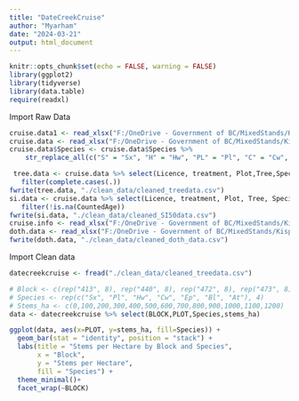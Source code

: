 ```yaml
---
title: "DateCreekCruise"
author: "Myarham"
date: "2024-03-21"
output: html_document
---
```


```r
knitr::opts_chunk$set(echo = FALSE, warning = FALSE)
library(ggplot2)
library(tidyverse)
library(data.table)
require(readxl)
```

Import Raw Data

```r
cruise.data1 <- read_xlsx("F:/OneDrive - Government of BC/MixedStands/KispioxCruise_bytree_FINAL.xlsx")
cruise.data <- read_xlsx("F:/OneDrive - Government of BC/MixedStands/KispioxCruise_bytree_FINAL.xlsx", sheet = "Compilation volumes") %>%         select(Licence, BlockID, treatment)  %>% left_join(cruise.data1)
cruise.data$Species <- cruise.data$Species %>%
    str_replace_all(c("S" = "Sx", "H" = "Hw", "PL" = "Pl", "C" = "Cw", "AT" = "At", "AC" = "Ac", "B" = "Bl", "E" = "Ep"))

 tree.data <- cruise.data %>% select(Licence, treatment, Plot,Tree,Species, HT, DBH, Stems_ha, Gross_Bio, TC) %>%
   filter(complete.cases(.))
fwrite(tree.data, "./clean_data/cleaned_treedata.csv")
si.data <- cruise.data %>% select(Licence, treatment, Plot, Tree, Species, HT, CountedAge, SiteIndex, AgeCorrection, CorrectedAge) %>%
   filter(!is.na(CountedAge))
fwrite(si.data, "./clean_data/cleaned_SI50data.csv")
cruise.info <- read_xlsx("F:/OneDrive - Government of BC/MixedStands/KispioxCruise_bytree_FINAL.xlsx", sheet = "Compilation volumes") %>%         select(Licence, BlockID, treatment)
doth.data <- read_xlsx("F:/OneDrive - Government of BC/MixedStands/KispioxCruise_bytree_FINAL.xlsx", sheet = "Dothistroma") %>% left_join(cruise.info) %>% left_join(tree.data, by=c("Licence", "Plot", "Tree")) %>% select(Licence, treatment.x, Plot, Species, Tree, HT, DBH, Gross_Bio, LiveCrown, Healthy)
fwrite(doth.data, "./clean_data/cleaned_doth_data.csv")

```


Import Clean data
```r
datecreekcruise <- fread("./clean_data/cleaned_treedata.csv")

# Block <- c(rep("413", 8), rep("440", 8), rep("472", 8), rep("473", 8), rep("528", 8), rep("657", 8), rep("676", 8), rep("677", 8), rep("715", 8), rep("738", 8), rep("795", 8), rep("818", 8))
# Species <- rep(c("Sx", "Pl", "Hw", "Cw", "Ep", "Bl", "At"), 4)
# Stems_ha <- c(0,100,200,300,400,500,600,700,800,900,1000,1100,1200)
data <- datecreekcruise %>% select(BLOCK,PLOT,Species,stems_ha)

ggplot(data, aes(x=PLOT, y=stems_ha, fill=Species)) +
  geom_bar(stat = "identity", position = "stack") +
  labs(title = "Stems per Hectare by Block and Species",
       x = "Block",
       y = "Stems per Hectare",
       fill = "Species") +
  theme_minimal()+
  facet_wrap(~BLOCK)
```

